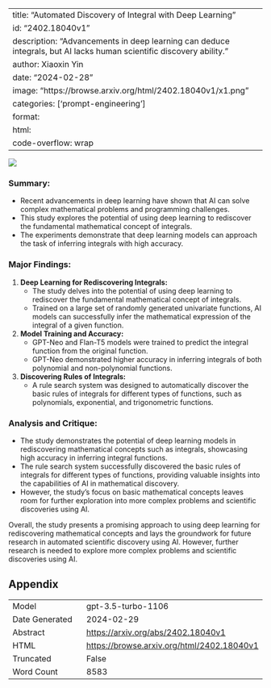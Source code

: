 
---
title: "Automated Discovery of Integral with Deep Learning"
id: "2402.18040v1"
description: "Advancements in deep learning can deduce integrals, but AI lacks human scientific discovery ability."
author: Xiaoxin Yin
date: "2024-02-28"
image: "https://browse.arxiv.org/html/2402.18040v1/x1.png"
categories: ['prompt-engineering']
format:
  html:
    code-overflow: wrap
---

![](https://browse.arxiv.org/html/2402.18040v1/x1.png)

### **Summary:**
- Recent advancements in deep learning have shown that AI can solve complex mathematical problems and programming challenges.
- This study explores the potential of using deep learning to rediscover the fundamental mathematical concept of integrals.
- The experiments demonstrate that deep learning models can approach the task of inferring integrals with high accuracy.

### **Major Findings:**
1. **Deep Learning for Rediscovering Integrals:**
    - The study delves into the potential of using deep learning to rediscover the fundamental mathematical concept of integrals.
    - Trained on a large set of randomly generated univariate functions, AI models can successfully infer the mathematical expression of the integral of a given function.

2. **Model Training and Accuracy:**
    - GPT-Neo and Flan-T5 models were trained to predict the integral function from the original function.
    - GPT-Neo demonstrated higher accuracy in inferring integrals of both polynomial and non-polynomial functions.

3. **Discovering Rules of Integrals:**
    - A rule search system was designed to automatically discover the basic rules of integrals for different types of functions, such as polynomials, exponential, and trigonometric functions.

### **Analysis and Critique:**
- The study demonstrates the potential of deep learning models in rediscovering mathematical concepts such as integrals, showcasing high accuracy in inferring integral functions.
- The rule search system successfully discovered the basic rules of integrals for different types of functions, providing valuable insights into the capabilities of AI in mathematical discovery.
- However, the study's focus on basic mathematical concepts leaves room for further exploration into more complex problems and scientific discoveries using AI.

Overall, the study presents a promising approach to using deep learning for rediscovering mathematical concepts and lays the groundwork for future research in automated scientific discovery using AI. However, further research is needed to explore more complex problems and scientific discoveries using AI.

## Appendix

|          |          |
|----------|----------|
| Model     | gpt-3.5-turbo-1106       |
| Date Generated     | 2024-02-29       |
| Abstract | [https://arxiv.org/abs/2402.18040v1](https://arxiv.org/abs/2402.18040v1)        |
| HTML     | [https://browse.arxiv.org/html/2402.18040v1](https://browse.arxiv.org/html/2402.18040v1)       |
| Truncated       | False       |
| Word Count       | 8583       |